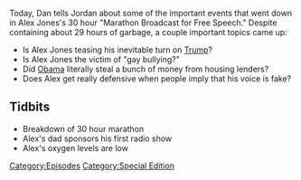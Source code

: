 {{DEFAULTSORT:
    #_EPISODE_0038:30 Hour Marathon Coverage
}}{{Episode
    | title           = 30 Hour Marathon Coverage
    | caption         = Listen to this episode on [https://knowledgefight.libsyn.com/knowledge-fight-30-hour-marathon-coverage Libsyn] [https://open.spotify.com/episode/3IBPekCVSPEIgEY6vTMNLX Spotify], Read the [[Transcript/38: 30 Hour Marathon Coverage|Unofficial Transcript]]
    | episodeNumber   = 38
    | length          = 03:26:18
    | airDate         = May 9, 2017
    | episodeType     = [[:Category:Special Edition|Special Edition]]
    | oocDrop         = Get the Paul Joseph Watson shirt, I think it's great for women
    | previousEpisode = [[37: May 1, 2017]]
    | nextEpisode     = [[39: Jack Posobiec...Ya Busted]]
}}

{{Stub}}

Today, Dan tells Jordan about some of the important events that went down in Alex Jones's 30 hour "Marathon Broadcast for Free Speech." Despite containing about 29 hours of garbage, a couple important topics came up:

*Is Alex Jones teasing his inevitable turn on [[Donald Trump|Trump]]?
*Is Alex Jones the victim of "gay bullying?"
*Did [[Barack Obama|Obama]] literally steal a bunch of money from housing lenders?
*Does Alex get really defensive when people imply that his voice is fake?

==Tidbits==

*Breakdown of 30 hour marathon
*Alex's dad sponsors his first radio show
*Alex's oxygen levels are low

[[Category:Episodes]]
[[Category:Special Edition]]
